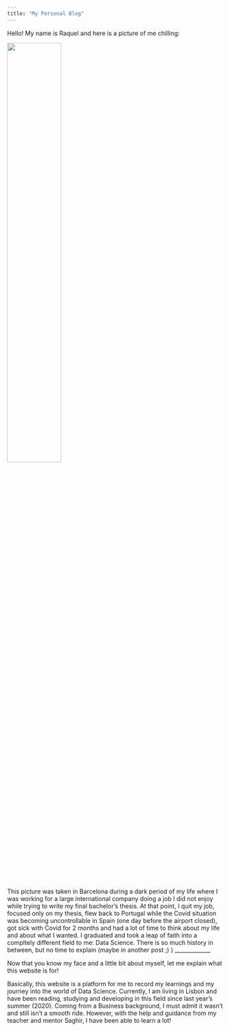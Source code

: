 ```yaml
---
title: "My Personal Blog"
---
```


Hello! My name is Raquel and here is a picture of me chilling:


<img src="images/meinbcn.png" style="width:50%">

This picture was taken in Barcelona during a dark period of my life where I was working for a large international company doing a job I did not enjoy while trying to write my final bachelor's thesis. At that point, I quit my job, focused only on my thesis, flew back to Portugal while the Covid situation was becoming uncontrollable in Spain (one day before the airport closed), got sick with Covid for 2 months and had a lot of time to think about my life and about what I wanted. 
I graduated and took a leap of faith into a compltely different field to me: Data Science. 
There is so much history in between, but no time to explain (maybe in another post ;) )
_____________

Now that you know my face and a little bit about myself, let me explain what this website is for! 

Basically, this website is a platform for me to record my learnings and my journey into the world of Data Science. 
Currently, I am living in Lisbon and have been reading, studying and developing in this field since last year's summer (2020). Coming from a Business background, I must admit it wasn't and still isn't a smooth ride.  However, with the help and guidance from my teacher and mentor Saghir, I have been able to learn a lot!
